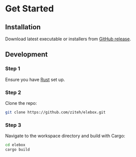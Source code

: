 
# Get Started

## Installation

Download latest executable or installers from [GitHub release](https://github.com/ziteh/elebox/releases/latest).

## Development

<Steps>

### Step 1

Ensure you have [Rust](https://www.rust-lang.org/learn/get-started) set up.

### Step 2

Clone the repo:

```bash copy
git clone https://github.com/ziteh/elebox.git
```

### Step 3

Navigate to the workspace directory and build with Cargo:

```bash copy
cd elebox
cargo build
```

</Steps>

